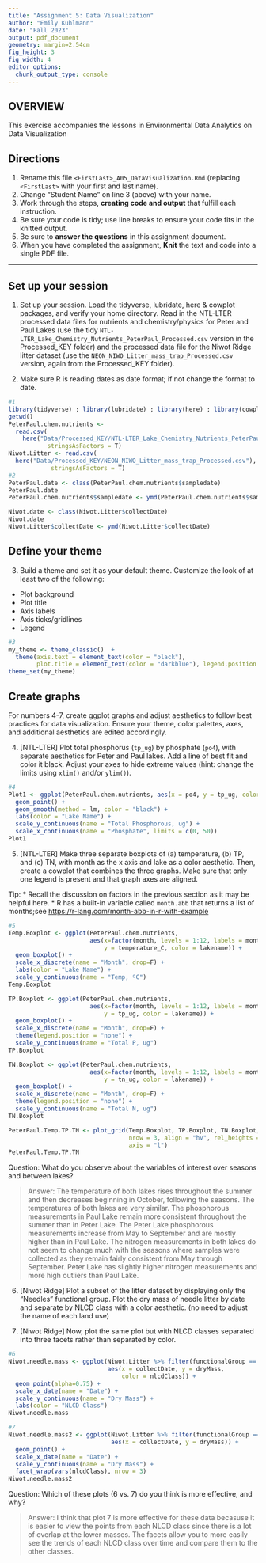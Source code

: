 ```yaml
---
title: "Assignment 5: Data Visualization"
author: "Emily Kuhlmann"
date: "Fall 2023"
output: pdf_document
geometry: margin=2.54cm
fig_height: 3
fig_width: 4
editor_options: 
  chunk_output_type: console
---
```


## OVERVIEW

This exercise accompanies the lessons in Environmental Data Analytics on Data Visualization 

## Directions
1.  Rename this file `<FirstLast>_A05_DataVisualization.Rmd` (replacing `<FirstLast>` with your first and last name).
2. Change "Student Name" on line 3 (above) with your name.
3. Work through the steps, **creating code and output** that fulfill each instruction.
4. Be sure your code is tidy; use line breaks to ensure your code fits in the knitted output.
5. Be sure to **answer the questions** in this assignment document.
6. When you have completed the assignment, **Knit** the text and code into a single PDF file.

---

## Set up your session 

1. Set up your session. Load the tidyverse, lubridate, here & cowplot packages, and verify your home directory. Read in the NTL-LTER processed data files for nutrients and chemistry/physics for Peter and Paul Lakes (use the tidy `NTL-LTER_Lake_Chemistry_Nutrients_PeterPaul_Processed.csv` version in the Processed_KEY folder) and the processed data file for the Niwot Ridge litter dataset (use the `NEON_NIWO_Litter_mass_trap_Processed.csv` version, again from the Processed_KEY folder). 

2. Make sure R is reading dates as date format; if not change the format to date.

```r
#1 
library(tidyverse) ; library(lubridate) ; library(here) ; library(cowplot)
getwd()
PeterPaul.chem.nutrients <- 
  read.csv(
    here("Data/Processed_KEY/NTL-LTER_Lake_Chemistry_Nutrients_PeterPaul_Processed.csv"),
           stringsAsFactors = T)
Niwot.Litter <- read.csv(
  here("Data/Processed_KEY/NEON_NIWO_Litter_mass_trap_Processed.csv"), 
            stringsAsFactors = T)
#2 
PeterPaul.date <- class(PeterPaul.chem.nutrients$sampledate)
PeterPaul.date
PeterPaul.chem.nutrients$sampledate <- ymd(PeterPaul.chem.nutrients$sampledate)

Niwot.date <- class(Niwot.Litter$collectDate)
Niwot.date
Niwot.Litter$collectDate <- ymd(Niwot.Litter$collectDate)
```
## Define your theme
3. Build a theme and set it as your default theme. Customize the look of at least two of the following: 
 * Plot background
 * Plot title
 * Axis labels
 * Axis ticks/gridlines
 * Legend

```r
#3
my_theme <- theme_classic()  + 
  theme(axis.text = element_text(color = "black"), 
        plot.title = element_text(color = "darkblue"), legend.position = 'top')
theme_set(my_theme)
```

## Create graphs
For numbers 4-7, create ggplot graphs and adjust aesthetics to follow best practices for data visualization. Ensure your theme, color palettes, axes, and additional aesthetics are edited accordingly.

4. [NTL-LTER] Plot total phosphorus (`tp_ug`) by phosphate (`po4`), with separate aesthetics for Peter and Paul lakes. Add a line of best fit and color it black. Adjust your axes to hide extreme values (hint: change the limits using `xlim()` and/or `ylim()`).

```r
#4 
Plot1 <- ggplot(PeterPaul.chem.nutrients, aes(x = po4, y = tp_ug, color = lakename)) +
  geom_point() + 
  geom_smooth(method = lm, color = "black") + 
  labs(color = "Lake Name") +
  scale_y_continuous(name = "Total Phosphorous, ug") +
  scale_x_continuous(name = "Phosphate", limits = c(0, 50))
Plot1
```


5. [NTL-LTER] Make three separate boxplots of (a) temperature, (b) TP, and (c) TN, with month as the x axis and lake as a color aesthetic. Then, create a cowplot that combines the three graphs. Make sure that only one legend is present and that graph axes are aligned. 

Tip:
* Recall the discussion on factors in the previous section as it may be helpful here. 
* R has a built-in variable called `month.abb` that returns a list of months;see <https://r-lang.com/month-abb-in-r-with-example>

```r
#5 
Temp.Boxplot <- ggplot(PeterPaul.chem.nutrients, 
                       aes(x=factor(month, levels = 1:12, labels = month.abb), 
                           y = temperature_C, color = lakename)) +
  geom_boxplot() + 
  scale_x_discrete(name = "Month", drop=F) + 
  labs(color = "Lake Name") +
  scale_y_continuous(name = "Temp, ºC")
Temp.Boxplot

TP.Boxplot <- ggplot(PeterPaul.chem.nutrients, 
                       aes(x=factor(month, levels = 1:12, labels = month.abb), 
                           y = tp_ug, color = lakename)) +
  geom_boxplot() + 
  scale_x_discrete(name = "Month", drop=F) +
  theme(legend.position = "none") +
  scale_y_continuous(name = "Total P, ug")
TP.Boxplot

TN.Boxplot <- ggplot(PeterPaul.chem.nutrients, 
                       aes(x=factor(month, levels = 1:12, labels = month.abb), 
                           y = tn_ug, color = lakename)) +
  geom_boxplot() + 
  scale_x_discrete(name = "Month", drop=F) +
  theme(legend.position = "none") +
  scale_y_continuous(name = "Total N, ug")
TN.Boxplot

PeterPaul.Temp.TP.TN <- plot_grid(Temp.Boxplot, TP.Boxplot, TN.Boxplot, 
                                  nrow = 3, align = "hv", rel_heights = c(1.25, 1, 1), 
                                  axis = "l")
PeterPaul.Temp.TP.TN
```

Question: What do you observe about the variables of interest over seasons and between lakes? 

> Answer: The temperature of both lakes rises throughout the summer and then decreases beginning in October, following the seasons. The temperatures of both lakes are very similar. The phosphorous measurements in Paul Lake remain more consistent throughout the summer than in Peter Lake. The Peter Lake phosphorous measurements increase from May to September and are mostly higher than in Paul Lake. The nitrogen measurements in both lakes do not seem to change much with the seasons where samples were collected as they remain fairly consistent from May through September. Peter Lake has slightly higher nitrogen measurements and more high outliers than Paul Lake. 

6. [Niwot Ridge] Plot a subset of the litter dataset by displaying only the "Needles" functional group. Plot the dry mass of needle litter by date and separate by NLCD class with a color aesthetic. (no need to adjust the name of each land use)

7. [Niwot Ridge] Now, plot the same plot but with NLCD classes separated into three facets rather than separated by color. 

```r
#6
Niwot.needle.mass <- ggplot(Niwot.Litter %>% filter(functionalGroup == "Needles"), 
                            aes(x = collectDate, y = dryMass, 
                                color = nlcdClass)) +
  geom_point(alpha=0.75) +
  scale_x_date(name = "Date") +
  scale_y_continuous(name = "Dry Mass") +
  labs(color = "NLCD Class")
Niwot.needle.mass

#7
Niwot.needle.mass2 <- ggplot(Niwot.Litter %>% filter(functionalGroup == "Needles"), 
                             aes(x = collectDate, y = dryMass)) +
  geom_point() +
  scale_x_date(name = "Date") +
  scale_y_continuous(name = "Dry Mass") +
  facet_wrap(vars(nlcdClass), nrow = 3)
Niwot.needle.mass2

```
Question: Which of these plots (6 vs. 7) do you think is more effective, and why? 

> Answer: I think that plot 7 is more effective for these data becasuse it is easier to view the points from each NLCD class since there is a lot of overlap at the lower masses. The facets allow you to more easily see the trends of each NLCD class over time and compare them to the other classes. 